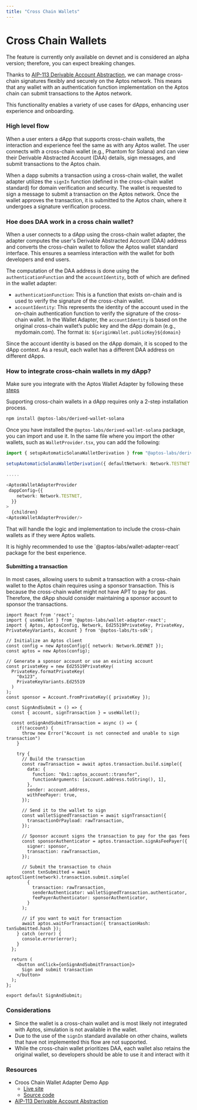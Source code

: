 ```yaml
---
title: "Cross Chain Wallets"
---
```



# Cross Chain Wallets

<Callout>
  The feature is currently only available on devnet and is considered an alpha version; therefore, you can expect breaking changes.
</Callout>


Thanks to [AIP-113 Derivable Account Abstraction](https://github.com/aptos-foundation/AIPs/blob/main/aips/aip-113.md), we can manage cross-chain signatures flexibly and securely on the Aptos network.
This means that any wallet with an authentication function implementation on the Aptos chain can submit transactions to the Aptos network.

This functionality enables a variety of use cases for dApps, enhancing user experience and onboarding.

### High level flow

When a user enters a dApp that supports cross-chain wallets, the interaction and experience feel the same as with any Aptos wallet.
The user connects with a cross-chain wallet (e.g., Phantom for Solana) and can view their Derivable Abstracted Account (DAA) details, sign messages, and submit transactions to the Aptos chain.

When a dapp submits a transaction using a cross-chain wallet, the wallet adapter utilizes the `signIn` function (defined in the cross-chain wallet standard) for domain verification and security.
The wallet is requested to sign a message to submit a transaction on the Aptos network. Once the wallet approves the transaction, it is submitted to the Aptos chain, where it undergoes a signature verification process.

### Hoe does DAA work in a cross chain wallet?

When a user connects to a dApp using the cross-chain wallet adapter, the adapter computes the user's Derivable Abstracted Account (DAA) address and converts the cross-chain wallet to follow the Aptos wallet standard interface.
This ensures a seamless interaction with the wallet for both developers and end users.

The computation of the DAA address is done using the `authenticationFunction` and the `accountIdentity`, both of which are defined in the wallet adapter:

- `authenticationFunction`: This is a function that exists on-chain and is used to verify the signature of the cross-chain wallet.
- `accountIdentity`: This represents the identity of the account used in the on-chain authentication function to verify the signature of the cross-chain wallet.
In the Wallet Adapter, the `accountIdentity` is based on the original cross-chain wallet’s public key and the dApp domain (e.g., mydomain.com). The format is:
`${originWallet.publicKey}${domain}`

<Callout>
   Since the account identity is based on the dApp domain, it is scoped to the dApp context. As a result, each wallet has a different DAA address on different dApps.
</Callout>


### How to integrate cross-chain wallets in my dApp?

Make sure you integrate with the Aptos Wallet Adapter by following these [steps](./dapp.mdx)

Supporting cross-chain wallets in a dApp requires only a 2-step installation process.

```bash
npm install @aptos-labs/derived-wallet-solana
```

Once you have installed the `@aptos-labs/derived-wallet-solana` package, you can import and use it.
In the same file where you import the other wallets, such as `WalletProvider.tsx`, you can add the following:

```ts
import { setupAutomaticSolanaWalletDerivation } from "@aptos-labs/derived-wallet-solana";

setupAutomaticSolanaWalletDerivation({ defaultNetwork: Network.TESTNET }); // this is the Aptos network your dapp is working with

.....

<AptosWalletAdapterProvider
 dappConfig={{
    network: Network.TESTNET,
  }}
>
  {children}
<AptosWalletAdapterProvider/>
```

That will handle the logic and implementation to include the cross-chain wallets as if they were Aptos wallets.

<Callout>
  It is highly recommended to use the `@aptos-labs/wallet-adapter-react` package for the best experience.
</Callout>


#### Submitting a transaction

In most cases, allowing users to submit a transaction with a cross-chain wallet to the Aptos chain requires using a sponsor transaction. This is because the cross-chain wallet might not have APT to pay for gas.
Therefore, the dApp should consider maintaining a sponsor account to sponsor the transactions.

```tsx filename="SignAndSubmitDemo.tsx"
import React from 'react';
import { useWallet } from '@aptos-labs/wallet-adapter-react';
import { Aptos, AptosConfig, Network, Ed25519PrivateKey, PrivateKey, PrivateKeyVariants, Account } from '@aptos-labs/ts-sdk';

// Initialize an Aptos client
const config = new AptosConfig({ network: Network.DEVNET });
const aptos = new Aptos(config);

// Generate a sponsor account or use an existing account
const privateKey = new Ed25519PrivateKey(
  PrivateKey.formatPrivateKey(
    "0x123",
    PrivateKeyVariants.Ed25519
  )
);
const sponsor = Account.fromPrivateKey({ privateKey });

const SignAndSubmit = () => {
  const { account, signTransaction } = useWallet();

  const onSignAndSubmitTransaction = async () => {
    if(!account) {
      throw new Error("Account is not connected and unable to sign transaction")
    }

    try {
      // Build the transaction
      const rawTransaction = await aptos.transaction.build.simple({
        data: {
          function: "0x1::aptos_account::transfer",
          functionArguments: [account.address.toString(), 1],
        },
        sender: account.address,
        withFeePayer: true,
      });

      // Send it to the wallet to sign
      const walletSignedTransaction = await signTransaction({
        transactionOrPayload: rawTransaction,
      });

      // Sponsor account signs the transaction to pay for the gas fees
      const sponsorAuthenticator = aptos.transaction.signAsFeePayer({
        signer: sponsor,
        transaction: rawTransaction,
      });

      // Submit the transaction to chain
      const txnSubmitted = await aptosClient(network).transaction.submit.simple(
        {
          transaction: rawTransaction,
          senderAuthenticator: walletSignedTransaction.authenticator,
          feePayerAuthenticator: sponsorAuthenticator,
        }
      );

      // if you want to wait for transaction
      await aptos.waitForTransaction({ transactionHash: txnSubmitted.hash });
    } catch (error) {
      console.error(error);
    }
  };

  return (
    <button onClick={onSignAndSubmitTransaction}>
      Sign and submit transaction
    </button>
  );
};

export default SignAndSubmit;
```

### Considerations
- Since the wallet is a cross-chain wallet and is most likely not integrated with Aptos, simulation is not available in the wallet.
- Due to the use of the `signIn` standard available on other chains, wallets that have not implemented this flow are not supported.
- While the cross-chain wallet prioritizes DAA, each wallet also retains the original wallet, so developers should be able to use it and interact with it


### Resources

- Croos Chain Wallet Adapter Demo App
    - [Live site](https://aptos-labs.github.io/aptos-wallet-adapter/nextjs-cross-chain-example/)
    - [Source code](https://github.com/aptos-labs/aptos-wallet-adapter/tree/main/apps/nextjs-x-chain)
- [AIP-113 Derivable Account Abstraction](https://github.com/aptos-foundation/AIPs/blob/main/aips/aip-113.md)
